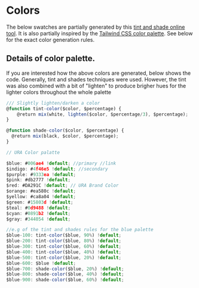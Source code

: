 
<Meta title="Foundation/Colors" />


# Colors
The below swatches are partially generated by this [tint and shade online tool](https://maketintsandshades.com/#006AE4,4f46e5,9333ea,db2777,DA291C,ea580c,ca8a04,15803d,0d9488,0891b2,344054). 
It is also partially inspired by the [Tailwind CSS color palette](https://tailwindcss.com/docs/customizing-colors). See below for the exact color generation rules.

<ColorPalette>
  <ColorItem
    title="Blue"
    subtitle="primary"
    colors={{ 
        blue100: '#f2f8ff',
        blue200: '#e2efff',
        blue300: '#b7d9ff',
        blue400: '#7fbaff',
        blue500: '#3995ff',
        blue600: '#006ae4',
        blue700: '#0055b6',
        blue800: '#004089',
        blue900: '#002a5b',
        }}
  />
  <ColorItem 
    title="Indigo" 
    subtitle="secondary" 
    colors={{ 
        indigo100: '#fafafe',
        indigo200: '#f2f2fd',
        indigo300: '#dbd9fa',
        indigo400: '#b8b4f4',
        indigo500: '#8983ed',
        indigo600: '#4f46e5',
        indigo700: '#3f38b7',
        indigo800: '#2f2a89',
        indigo900: '#201c5c',
        }}
  />
  <ColorItem 
    title="Purple" 
    subtitle="purple palatte" 
    colors={{ 
        purple100: '#f9f5fd',
        purple200: '#f2e8fb',
        purple300: '#dfc5f5',
        purple400: '#c597ee',
        purple500: '#a55de5',
        purple600: '#7e22ce',
        purple700: '#651ba5',
        purple800: '#4c147c',
        purple900: '#320e52',
        }}
  />
  <ColorItem 
    title="Pink" 
    subtitle="pink palatte" 
    colors={{ 
        pink100: '#fdf2f7',
        pink200: '#fbe3ed',
        pink300: '#f6bad3',
        pink400: '#ef86b2',
        pink500: '#e34989',
        pink600: '#be185d',
        pink700: '#98134a',
        pink800: '#720e38',
        pink900: '#4c0a25',
        }}
  />
  <ColorItem 
    title="Red" 
    subtitle="red palatte" 
    colors={{ 
        red100: '#fef7f7',
        red200: '#fcebed',
        red300: '#f7ccd0',
        red400: '#f0a1a7',
        red500: '#e76a75',
        red600: '#dc2837',
        red700: '#b0202c',
        red800: '#841821',
        red900: '#581016',
        }}
  />
  <ColorItem 
    title="Orange" 
    subtitle="orange palatte" 
    colors={{ 
        orange100: '#fef5f1',
        orange200: '#fde8df',
        orange300: '#fac8b3',
        orange400: '#f79e7a',
        orange500: '#e8703e',
        orange600: '#c2410c',
        orange700: '#9b340a',
        orange800: '#742707',
        orange900: '#4e1a05',
        }}
  />
  <ColorItem 
    title="Yellow" 
    subtitle="yellow palatte" 
    colors={{ 
        yellow100: '#fffaf0',
        yellow200: '#fef4de',
        yellow300: '#fde4b0',
        yellow400: '#fcd074',
        yellow500: '#efb437',
        yellow600: '#ca8a04',
        yellow700: '#a26e03',
        yellow800: '#795302',
        yellow900: '#513702',
        }}
  />
  <ColorItem 
    title="Green" 
    subtitle="green palatte" 
    colors={{ 
        green100: '#edfcf3',
        green200: '#d8f9e4',
        green300: '#a7efc2',
        green400: '#79d69b',
        green500: '#48b16f',
        green600: '#15803d',
        green700: '#116631',
        green800: '#0d4d25',
        green900: '#083318',
        }}
  />
  <ColorItem 
    title="Teal" 
    subtitle="teal palatte" 
    colors={{ 
        teal100: '#ebfdfb',
        teal200: '#d4faf7',
        teal300: '#a4ece7',
        teal400: '#74d1ca',
        teal500: '#42a9a1',
        teal600: '#0f766e',
        teal700: '#0c5e58',
        teal800: '#094742',
        teal900: '#062f2c',
        }}
  />
  <ColorItem 
    title="Cyan" 
    subtitle="cyan palatte" 
    colors={{ 
        cyan100: '#edfafd',
        cyan200: '#d8f4fb ',
        cyan300: '#a4e5f6 ',
        cyan400: '#72cae2',
        cyan500: '#41a4bf',
        cyan600: '#0e7490',
        cyan700: '#0b5d73',
        cyan800: '#084656',
        cyan900: '#062e3a',
        }}
  />
  <ColorItem
        title="Gray"
        subtitle="gray palette"
        colors={{ 
            gray100: '#f1f3f7',
            gray200: '#e2e6ed',
            gray300: '#bdc6d4',
            gray400: '#95a0b2',
            gray500: '#677387',
            gray600: '#344054',
            gray700: '#2a3343',
            gray800: '#1f2632',
            gray900: '#151a22',
            }}
    />
</ColorPalette>

## Details of color palette.
If you are interested how the above colors are generated, below shows the code. Generally, tint and shades techniques were used. However, the tint was also combined with a bit of "lighten" to produce brigher hues for the lighter colors throughout the whole palette
```js
/// Slightly lighten/darken a color
@function tint-color($color, $percentage) {
    @return mix(white, lighten($color, $percentage/3), $percentage);
}

@function shade-color($color, $percentage) {
  @return mix(black, $color, $percentage);
}

// URA Color palatte

$blue: #006ae4 !default; //primary //link
$indigo: #4f46e5 !default; //secondary 
$purple: #9333ea !default; 
$pink: #db2777 !default; 
$red: #DA291C !default; // URA Brand Color
$orange: #ea580c !default; 
$yellow: #ca8a04 !default; 
$green: #15803d !default;  
$teal: #0d9488 !default; 
$cyan: #0891b2 !default; 
$gray: #344054 !default; 

//e.g of the tint and shades rules for the blue palette
$blue-100: tint-color($blue, 90%) !default;
$blue-200: tint-color($blue, 80%) !default;
$blue-300: tint-color($blue, 60%) !default;
$blue-400: tint-color($blue, 40%) !default;
$blue-500: tint-color($blue, 20%) !default;
$blue-600: $blue !default;
$blue-700: shade-color($blue, 20%) !default;
$blue-800: shade-color($blue, 40%) !default;
$blue-900: shade-color($blue, 60%) !default;
```

<div class="row">
<div class="blue100 p-4 col"></div>
<div class="blue200 p-4 col"></div>
<div class="blue300 p-4 col"></div>
<div class="blue400 p-4 col"></div>
<div class="blue500 p-4 col"></div>
<div class="blue600 p-4 col"></div>
<div class="blue700 p-4 col"></div>
<div class="blue800 p-4 col"></div>
<div class="blue900 p-4 col"></div>
</div>